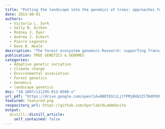 ```yaml
---
title: "Putting the landscape into the genomics of trees: approaches for understanding local adaptation and population responses to changing climate"
date: 2013-08-01
authors:
  - Victoria L. Sork
  - Sally N. Aitken
  - Rodney J. Dyer
  - Andrew J. Eckert
  - Pierre Legendre
  - Dave B. Neale
description: "The Forest ecosystem genomics Research: supporTing Transatlantic Cooperation project (FoResTTraC, http://www.foresttrac.eu/) sponsored a workshop in August 2010 to evaluate the potential for using a landscape genomics approach for studying plant adaptation to the environment and the potential of local populations for coping with changing climate. This paper summarizes our discussions and articulates a vision of how we believe forest trees offer an unparalleled opportunity to address fundamental biological questions, as well as how the application of landscape genomic methods complement to traditional forest genetic approaches that provide critical information needed for natural resource management. In this paper, we will cover four topics. First, we begin by defining landscape genomics and briefly reviewing the unique situation for tree species in the application of this approach toward understanding plant adaptation to the environment. Second, we review traditional approaches in forest genetics for studying local adaptation and identifying loci underlying locally adapted phenotypes. Third, we present existing and emerging methods available for landscape genomic analyses. Finally, we briefly touch on how these approaches can aid in understanding practical topics such as management of tree populations facing climate change."
publication: TREE GENETICS & GENOMES
categories: 
  - Adaptive genetic variation
  - Climate change
  - Environmental association
  - Forest genetics
  - Genomics
  - landscape genetics
doi: "10.1007/s11295-013-0596-x"
url_pdf: "https://drive.google.com/open?id=0B0T81CzLjtfPMjBUb2ZlTHdPdVU"
featured: featured.png
respository_url: https://github.com/dyerlab/DLabWebsite
output:
  distill::distill_article:
    self_contained: false
---
```


